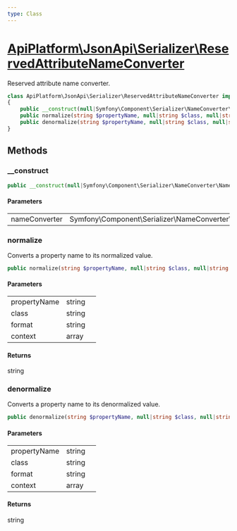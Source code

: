 ```yaml
---
type: Class
---
```


# [ApiPlatform\JsonApi\Serializer\ReservedAttributeNameConverter](/docs/vmain/reference/JsonApi/Serializer/ReservedAttributeNameConverter)

Reserved attribute name converter.


```php
class ApiPlatform\JsonApi\Serializer\ReservedAttributeNameConverter implements Symfony\Component\Serializer\NameConverter\AdvancedNameConverterInterface, Symfony\Component\Serializer\NameConverter\NameConverterInterface
{
    public __construct(null|Symfony\Component\Serializer\NameConverter\NameConverterInterface $nameConverter)
    public normalize(string $propertyName, null|string $class, null|string $format, array $context): string
    public denormalize(string $propertyName, null|string $class, null|string $format, array $context): string
}
```
## Methods

### __construct



```php
public __construct(null|Symfony\Component\Serializer\NameConverter\NameConverterInterface $nameConverter)
```

#### Parameters

<table><tbody>
<tr><td>nameConverter</td><td>Symfony\Component\Serializer\NameConverter\NameConverterInterface</td><td></td></tr>
</tbody>
</table>

### normalize

Converts a property name to its normalized value.

```php
public normalize(string $propertyName, null|string $class, null|string $format, array $context): string
```

#### Parameters

<table><tbody>
<tr><td>propertyName</td><td>string</td><td></td></tr><tr><td>class</td><td>string</td><td></td></tr><tr><td>format</td><td>string</td><td></td></tr><tr><td>context</td><td>array</td><td></td></tr>
</tbody>
</table>

#### Returns

string

### denormalize

Converts a property name to its denormalized value.

```php
public denormalize(string $propertyName, null|string $class, null|string $format, array $context): string
```

#### Parameters

<table><tbody>
<tr><td>propertyName</td><td>string</td><td></td></tr><tr><td>class</td><td>string</td><td></td></tr><tr><td>format</td><td>string</td><td></td></tr><tr><td>context</td><td>array</td><td></td></tr>
</tbody>
</table>

#### Returns

string
